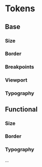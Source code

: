 
# Tokens

## Base

### Size

<NewTable filePath="tokens/base/size/size.json" />

### Border

<NewTable filePath="tokens/base/size/border.json" />

### Breakpoints

<NewTable filePath="tokens/base/size/breakpoints.json" />

### Viewport

<NewTable filePath="tokens/base/size/viewport.json" />

### Typography

<NewTable filePath="tokens/base/typography/typography.json" />

## Functional

### Size

<NewTable filePath="tokens/functional/size/size.json" />

### Border

<NewTable filePath="tokens/functional/size/border.json" />

### Typography

<NewTable filePath="tokens/functional/typography/typography.json" />

...
